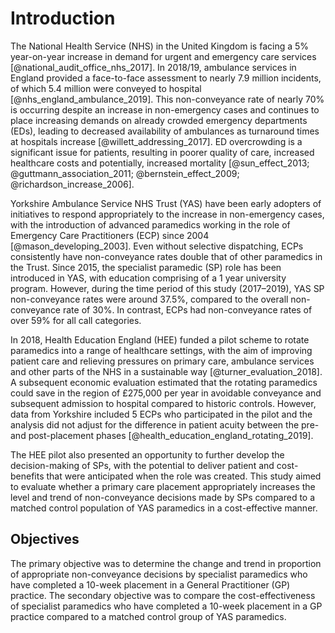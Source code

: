 # Introduction {-}

The National Health Service (NHS) in the United Kingdom is facing a 5% year-on-year increase in demand for urgent and emergency care services [@national_audit_office_nhs_2017]. In 2018/19, ambulance services in England provided a face-to-face assessment to nearly 7.9 million incidents, of which 5.4 million were conveyed to hospital [@nhs_england_ambulance_2019]. This non-conveyance rate of nearly 70% is occurring despite an increase in non-emergency cases and continues to place increasing demands on already crowded emergency departments (EDs), leading to decreased availability of ambulances as turnaround times at hospitals increase [@willett_addressing_2017]. ED overcrowding is a significant issue for patients, resulting in poorer quality of care, increased healthcare costs and potentially, increased mortality [@sun_effect_2013; @guttmann_association_2011; @bernstein_effect_2009; @richardson_increase_2006].

Yorkshire Ambulance Service NHS Trust (YAS) have been early adopters of initiatives to respond appropriately to the increase in non-emergency cases, with the introduction of advanced paramedics working in the role of Emergency Care Practitioners (ECP) since 2004 [@mason_developing_2003]. Even without selective dispatching, ECPs consistently have non-conveyance rates double that of other paramedics in the Trust. Since 2015, the specialist paramedic (SP) role has been introduced in YAS, with education comprising of a 1 year university program. However, during the time period of this study (2017--2019), YAS SP non-conveyance rates were around 37.5%, compared to the overall non-conveyance rate of 30%. In contrast, ECPs had non-conveyance rates of over 59% for all call categories.

In 2018, Health Education England (HEE) funded a pilot scheme to rotate paramedics into a range of healthcare settings, with the aim of improving patient care and relieving pressures on primary care, ambulance services and other parts of the NHS in a sustainable way [@turner_evaluation_2018]. A subsequent economic evaluation estimated that the rotating paramedics could save in the region of £275,000 per year in avoidable conveyance and subsequent admission to hospital compared to historic controls. However, data from Yorkshire included 5 ECPs who participated in the pilot and the analysis did not adjust for the difference in patient acuity between the pre- and post-placement phases [@health_education_england_rotating_2019].

The HEE pilot also presented an opportunity to further develop the decision-making of SPs, with the potential to deliver patient and cost-benefits that were anticipated when the role was created. This study aimed to evaluate whether a primary care placement appropriately increases the level and trend of non-conveyance decisions made by SPs compared to a matched control population of YAS paramedics in a cost-effective manner.

## Objectives {-}

The primary objective was to determine the change and trend in proportion of appropriate non-conveyance decisions by specialist paramedics who have completed a 10-week placement in a General Practitioner (GP) practice. The secondary objective was to compare the cost-effectiveness of specialist paramedics who have completed a 10-week placement in a GP practice compared to a matched control group of YAS paramedics.
